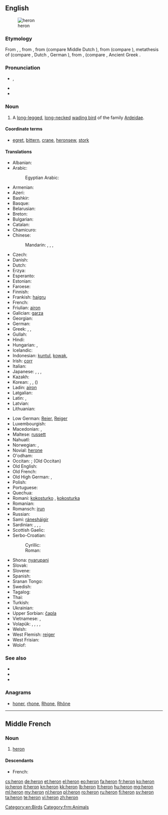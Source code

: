 {{also|héron}}
==English==
{{slim-wikipedia|dab=heron (disambiguation)|heron}}

[[Image:Urban Heron.JPG|thumb|heron]]

===Etymology===
From {{etyl|enm|en}} {{term|heroun|lang=enm}}, {{term|heiron|lang=enm}}, from {{etyl|xno|en}} {{term|heiron|lang=fro}}, from {{etyl|odt|en}} {{term||heigero|lang=odt}} (compare Middle Dutch {{term|heiger|lang=dum}}), from {{etyl|gem-pro|en}} {{term/t|gem-pro|*haigrô}} (compare {{etyl|sv|-}} {{term|häger|lang=sv}}), metathesis of {{term/t|gem-pro|*hraigrô}} (compare {{etyl|ang|-}} {{term|hragra|hrāgra|lang=ang}}, Dutch {{term|reiger|lang=nl}}, German {{term|Reiher|lang=de}}), from {{etyl|ine-pro|en}} {{term/t|ine-pro|*(s)kreik-}}, {{term/t|ine-pro|*(s)kreig-||to screech, creak}} (compare {{etyl|cy|-}} {{term|crëyr||heron|lang=cy}}, Ancient Greek {{term|κρίζω||to creak, screech|tr=krízō|lang=grc}}.

===Pronunciation===
* {{IPA|/ˈhɛɹən/}}, {{X-SAMPA|/"hEr\@n/}}
* {{audio|en-us-heron.ogg|Audio (US)}}
* {{rhymes|ɛɹən}}

===Noun===
{{en-noun}}

# A [[long-legged]], [[long-necked]] [[wading bird]] of the family [[Ardeidae]].

====Coordinate terms====
* {{sense|a wading bird}} [[egret]], [[bittern]], [[crane]], [[heronsew]], [[stork]]

====Translations====
{{trans-top|bird}}
* Albanian: {{t-|sq|çapka}}
* Arabic: {{t-|ar|مالك الحزين|m|tr=mālik al-ḥazīn|sc=Arab}}
*: Egyptian Arabic: {{tø|arz|بلشون|m|tr=balshon|sc=Arab}}
* Armenian: {{t-|hy|ձկնկուլ|tr=jknkul}}
* Azeri: {{t-|az|vağ}}
* Bashkir: {{tø|ba|селән|sc=Cyrl}}
* Basque: {{t-|eu|koartza}}
* Belarusian: {{t-|be|чапля|f|tr=čáplja}}
* Breton: {{t+|br|kerc’heiz|f}}
* Bulgarian: {{t+|bg|чапла|f|tr=čápla}}
* Catalan: {{t-|ca|agró}}
* Chamicuro: {{tø|ccc|askoli}}
* Chinese:
*: Mandarin: {{t|cmn|蒼鷺|sc=Hani}}, {{t|cmn|苍鹭|tr=cānglù|sc=Hani}}, {{t|cmn|鷺|sc=Hani}}, {{t|cmn|鹭|tr=lù|sc=Hani}}
* Czech: {{t+|cs|volavka|f}}
* Danish: {{t-|da|hejre|c}}
* Dutch: {{t+|nl|reiger|m}}
* Erzya: {{tø|myv|сёнксь}}
* Esperanto: {{t+|eo|ardeo}}
* Estonian: {{t-|et|haigur}}
* Faroese: {{t-|fo|hegri}}
* Finnish: {{t+|fi|haikara}}
* Frankish: [[haigru]] {{m}}
* French: {{t+|fr|héron|m}}
* Friulian: [[airon]]
* Galician: [[garza]]
* Georgian: {{t-|ka|ყანჩა|tr=qanč'a|sc=Geor}}
* German: {{t+|de|Reiher|m}}
* Greek: {{t+|el|ερωδιός|tr=erodiós|m}}, {{t-|el|αρδέα|tr=ardéa|f}}, {{t+|el|τσικνιάς|tr=tsikniás|m}}
* Gullah: {{tø|gul|pojo}}
* Hindi: {{t-|hi|वगुला|tr=vagulā}}
* Hungarian: {{t+|hu|gém}}, {{t+|hu|kócsag}}
* Icelandic: {{t+|is|hegri|m}}
* Indonesian: [[kuntul]], [[kowak]], {{t+|id|cangak}}
* Irish: [[corr]]
* Italian: {{t+|it|airone|m}}
* Japanese: {{t+|ja|鷺|tr=さぎ, sagi}}, {{t-|ja|サギ|tr=sagi}}, {{t-|ja|白鷺|tr=しらさぎ, shirasagi}}, {{t-|ja|シラサギ|tr=shirasagi}}
* Kazakh: {{t|kk|құтан|tr=kutan|sc=Cyrl}}
* Korean: {{t-|ko|왜가리|tr=waegari}}, {{t-|ko|해오라기|tr=haeoragi}}, {{t-|ko|백로|tr=baengno}} ({{t+|ko|白鷺}})
* Ladin: [[airon]]
* Latgalian: {{tø|ltg|ziurejs}}
* Latin: {{t+|la|ardea|f}}, {{t-|la|ardeola|f}}
* Latvian: {{t-|lv|gārnis}}
* Lithuanian: {{t+|lt|garnys}}
{{trans-mid}}
* Low German: [[Reier]], [[Reiger]] {{m}}
* Luxembourgish: {{t+|lb|Räer|m}}
* Macedonian: {{t-|mk|сива чапја|f|tr=síva čápja}}, {{t-|mk|чапја|f|tr=čápja}}
* Maltese: [[russett]]
* Nahuatl: {{t-|nah|aztatl}}
* Norwegian: {{t-|no|hegre}}, {{t-|no|heire|m}}
* Novial: [[herone]]
* O'odham: {{tø|ood|ṣu꞉dagĭ u’uwhig}}
* Occitan: {{t-|oc|bernat}}; {{term/t|pro|*aigreta}} (Old Occitan)
* Old English: {{t-|ang|hragra|m|alt=hrāgra}}
* Old French: {{tø|fro|hairon|m}} {{tø|fro|heiron|m}}
* Old High German: {{tø|goh|heigaro|m}}, {{tø|goh|reigaro|m}}
* Polish: {{t+|pl|czapla|f}}
* Portuguese: {{t+|pt|garça|f}}
* Quechua: {{t-|qu|wakchilla}}
* Romani: [[kokosturko]] {{m}}, [[kokosturka]] {{f}}
* Romanian: {{t|ro|stârc|m}}
* Romansch: [[irun]]
* Russian: {{t+|ru|цапля|f|tr=cáplja}}
* Sami: [[ránesháigir]]
* Sardinian: {{t-|sc|perdigiorronadas}}, {{t-|sc|mengoni}}, {{t-|sc|menga}}, {{t-|sc|garza}}
* Scottish Gaelic: {{t-|gd|corra-ghritheach|f}}
* Serbo-Croatian:
*: Cyrillic: {{t-|sh|чапља|f|sc=Cyrl}}
*: Roman: {{t-|sh|čaplja|f|sc=Latn}}
* Shona: [[nyarupani]]
* Slovak: {{t-|sk|volavka}}
* Slovene: {{t+|sl|čaplja|f}}
* Spanish: {{t+|es|garza|f}}
* Sranan Tongo: {{tø|srn|sabaku}}
* Swedish: {{t+|sv|häger}}
* Tagalog: {{t-|tl|tagák}}
* Thai: {{t-|th|นกยาง|tr=nók yaang|sc=Thai}}
* Turkish: {{t+|tr|balıkçıl}}
* Ukrainian: {{t-|uk|чапля|f|tr=čáplja}}
* Upper Sorbian: [[čapla]]
* Vietnamese: {{t-|vi|con diệc}}, {{t+|vi|diệc}}
* Volapük: {{qualifier|male or female}} {{t+|vo|härod}}, {{qualifier|male}} {{t-|vo|hihärod}}, {{qualifier|female}} {{t-|vo|jihärod}}, {{qualifier|offspring, young}} {{t-|vo|härodül}}, {{qualifier|obsolete}} {{t-|vo|fitagil}}
* Welsh: {{t-|cy|crëyr}}
* West Flemish: [[reiger]]
* West Frisian: {{t-|fy|reager}}
* Wolof: {{t-|wo|warapuló|alt=warapuló mi}}
{{trans-bottom}}

===See also===
* {{pedia}}
* {{specieslite|Ardeidae}}
* {{commonslite}}

===Anagrams===
* [[honer#English|honer]], [[rhone#English|rhone]], [[Rhone#English|Rhone]], [[Rhône#English|Rhône]]

[[Category:en:Birds]]

----

==Middle French==

===Noun===
{{frm-noun|m}}

# [[heron#English|heron]]

====Descendants====
* French: {{l|fr|héron}}

[[Category:frm:Animals]]

[[cs:heron]]
[[de:heron]]
[[et:heron]]
[[el:heron]]
[[eo:heron]]
[[fa:heron]]
[[fr:heron]]
[[ko:heron]]
[[io:heron]]
[[it:heron]]
[[kn:heron]]
[[kk:heron]]
[[lb:heron]]
[[lt:heron]]
[[hu:heron]]
[[mg:heron]]
[[ml:heron]]
[[my:heron]]
[[nl:heron]]
[[pl:heron]]
[[ro:heron]]
[[ru:heron]]
[[fi:heron]]
[[sv:heron]]
[[ta:heron]]
[[te:heron]]
[[vi:heron]]
[[zh:heron]]